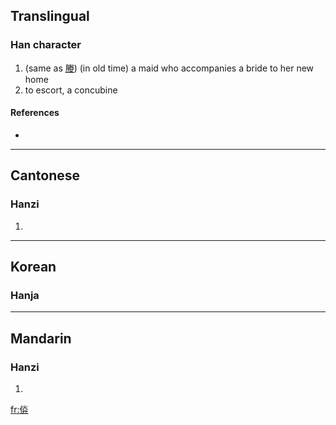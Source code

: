 ==Translingual==

===Han character===
{{Han char|rn=9|rad=人|as=07|sn=9|four=|canj=人火廿 (OFT)}}

# (same as [[媵]]) (in old time) a maid who accompanies a bride to her new home
# to escort, a concubine

====References====
* {{Han ref|kx=0105.070|hdz=10166.030|uh=345E|ud=13406}}

----

==Cantonese==

===Hanzi===
{{yue-hanzi|jyut=|y=jing6}}

# {{defn|Cantonese}}
----

==Korean==

===Hanja===
{{ko-hanja|hangeul=잉|rv=ing|mr=ing|y=ing|eumhun=딸려보내다|ehrv=ttallyeobonaeda|ehmr=ttallyŏbonaeda|ehy=ttallyeponayta}}

----

==Mandarin==

===Hanzi===
{{cmn-hanzi|pin=[[yìng]] ([[ying4]])|wg=ying<sup>4</sup>}}

# {{defn|Mandarin}}

[[fr:㑞]]